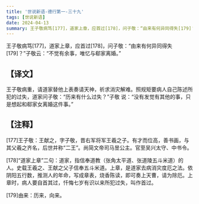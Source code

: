 ```yaml
---
title: '世说新语-德行第一-三十九'
tags: [世说新语]
date: 2024-04-13
summary: 王子敬病笃[177]，道家上章，应首过[178]，问子敬：“由来有何异同得失[179]？
---
```


王子敬病笃[177]，道家上章，应首过[178]，问子敬：“由来有何异同得失[179]？”子敬云：“不觉有余事，唯忆与郗家离婚。”

## 【译文】

王子敬病重，请道家替他上表奏请天神，祈求消灾解难。照规矩要病人自己陈述所犯的过失，道家问子敬：“历来有什么过失？”子敬
说：“没有发觉有其他的事，只是想起和郗家女离婚这件事。”

## 【注释】

[177]王子敬：王献之，字子敬，晋右军将军王羲之子。有才而位高，善书画，与其父羲之齐名，后世并称“二王”。尚简文帝司马昱公主。官至吴兴太守、中书令。

[178]“道家上章”二句：道家，指信奉道教（张角太平道、张道陵五斗米道）的人。史载王羲之、王献之父子信奉五斗米道。上章，是道家去病消灾度厄之法。依阴阳五行数，推测人的年命，写成章表，烧香陈读，即可奏上天曹，请为除厄。上章时，病人要自首其过，忏悔七岁有识以来所犯过失，叫作首过。

[179]由来：历来，向来。